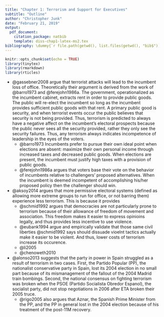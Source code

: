 ```yaml
---
title: "Chapter 1: Terrorism and Support for Executives"
subtitle: "Outline"
author: "Christopher Junk"
date: "February 21, 2019"
output: 
  pdf_document:
    citation_package: natbib
    template: diss-chap1-latex-ms2.tex 
bibliography: \dummy{`r file.path(getwd(), list.files(getwd(), "bib$"))`}
---
```


```r
knitr::opts_chunk$set(echo = TRUE)
library(tinytex)
library(rmarkdown)
library(rticles)
```

* @gassebner2008 argue that terrorist attacks will lead to the incumbent loss of office. Theoretically their argument is derived from the work of @barro1973 and @ferejohn1986a. The government, operationalized as the incumbent cabinet, extracts rent in order to provide public goods. The public will re-elect the incumbent so long as the incumbent provides sufficient public goods with that rent. A primary public good is security, and when terrorist events occur the public believes that security is not being provided. Thus, terrorism is predicted to always have a negative affect on the incumbent's electoral prospects because the public never sees all the security provided, rather they only see the security failures. Thus, any terrorism always indicates incompetence of leadership in the eyes of the voters.  
    - @barro1973 Incumbents prefer to pursue their own ideal point when elections are absent: maximize their own personal income through increased taxes and decreased public goods. When elections are present, the incumbent must justify high taxes with a provision of public goods.  
    - @ferejohn1986a argues that voters base their vote on the behavior of incumbents relative to challengers' proposed alternatives. When the incumbent is deemed incompetent of accomplishing his/her proposed policy then the challenger should win.  
    
* @aksoy2014 argues that more permissive electoral systems (defined as allowing more extreme groups to run for office, or not barring them) experience less terrorism. This is because it provides 
    - @schmid1992 argues that democracies are not particularly prone to terrorism because of their allowance of freedom of movement and association. This freedom makes it easier to express opinioins legally, and thus provides less incentive to use violence.
    - @eubank1994 argue and empirically validate that those same civil liberties @schmid1992 says should dissuade vioelnt tactics actually make it easier to be violent. And thus, lower costs of terrorism increase its occurence. 
    - @li2005 
    - @chenoweth2010 

* @alonso2013 suggests that the party in power in Spain struggled as a result of terrorism in two cases. First, the Partido Popular (PP), the nationalist conservative party in Spain, lost its 2004 election in no small part because of its mismanagement of the fallout of the 2004 Madrid train bombings. Second, the national consensus on fighting terrorism was broken when the PSOE (Partido Socialista Obredor Espanol), the socialist party, did not stop negotiations in 2006 after ETA broken their 2005 truce. 
    - @rigo2005 also argues that Aznar, the Spanish Prime Minister from the PP, and the PP in general lost in the 2004 election because of his treatment of the post-11M recovery. 
    